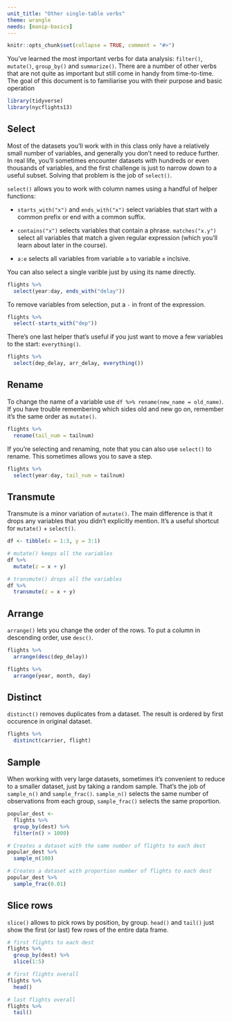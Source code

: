 ```yaml
---
unit_title: "Other single-table verbs"
theme: wrangle
needs: [manip-basics]
---
```


```r
knitr::opts_chunk$set(collapse = TRUE, comment = "#>")
```

You've learned the most important verbs for data analysis: `filter()`, `mutate()`, `group_by()` and `summarize()`. There are a number of other verbs that are not quite as important but still come in handy from time-to-time. The goal of this document is to familiarise you with their purpose and basic operation

```r
library(tidyverse)
library(nycflights13)
```

## Select

Most of the datasets you'll work with in this class only have a relatively small number of variables, and generally you don't need to reduce further. In real life, you'll sometimes encounter datasets with hundreds or even thousands of variables, and the first challenge is just to narrow down to a useful subset. Solving that problem is the job of `select()`.

`select()` allows you to work with column names using a handful of helper functions:

* `starts_with("x")` and `ends_with("x")` select variables that start with a
  common prefix or end with a common suffix.
  
* `contains("x")` selects variables that contain a phrase. `matches("x.y")`
  select all variables that match a given regular expression (which you'll 
  learn about later in the course).
  
* `a:e` selects all variables from variable `a` to variable `e` inclsive.

You can also select a single varible just by using its name directly.

```r
flights %>% 
  select(year:day, ends_with("delay"))
```

To remove variables from selection, put a `-` in front of the expression.

```r
flights %>% 
  select(-starts_with("dep"))
```

There's one last helper that's useful if you just want to move a few variables to the start: `everything()`.

```r
flights %>% 
  select(dep_delay, arr_delay, everything())
```

## Rename

To change the name of a variable use `df %>% rename(new_name = old_name)`. If you have trouble remembering which sides old and new go on, remember it's the same order as `mutate()`.

```r
flights %>% 
  rename(tail_num = tailnum)
```

If you're selecting and renaming, note that you can also use `select()` to rename. This sometimes allows you to save a step.

```r
flights %>% 
  select(year:day, tail_num = tailnum)
```


## Transmute

Transmute is a minor variation of `mutate()`. The main difference is that it drops any variables that you didn't explicitly mention. It's a useful shortcut for `mutate()` + `select()`.

```r
df <- tibble(x = 1:3, y = 3:1)

# mutate() keeps all the variables
df %>% 
  mutate(z = x + y)

# transmute() drops all the variables
df %>% 
  transmute(z = x + y)
```

## Arrange

`arrange()` lets you change the order of the rows. To put a column in descending order, use `desc()`.

```r
flights %>% 
  arrange(desc(dep_delay))

flights %>% 
  arrange(year, month, day)
```

## Distinct

`distinct()` removes duplicates from a dataset. The result is ordered by first occurence in original dataset.

```r
flights %>% 
  distinct(carrier, flight)
```


## Sample

When working with very large datasets, sometimes it's convenient to reduce to a smaller dataset, just by taking a random sample. That's the job of `sample_n()` and `sample_frac()`. `sample_n()` selects the same number of observations from each group, `sample_frac()` selects the same proportion.

```r
popular_dest <- 
  flights %>%
  group_by(dest) %>%
  filter(n() > 1000)

# Creates a dataset with the same number of flights to each dest
popular_dest %>% 
  sample_n(100)

# Creates a dataset with proportion number of flights to each dest
popular_dest %>% 
  sample_frac(0.01)
```

## Slice rows

`slice()` allows to pick rows by position, by group. `head()` and `tail()` just show the first (or last) few rows of the entire data frame. 

```r
# first flights to each dest
flights %>% 
  group_by(dest) %>%
  slice(1:5)

# first flights overall
flights %>% 
  head()

# last flights overall
flights %>% 
  tail()
```


